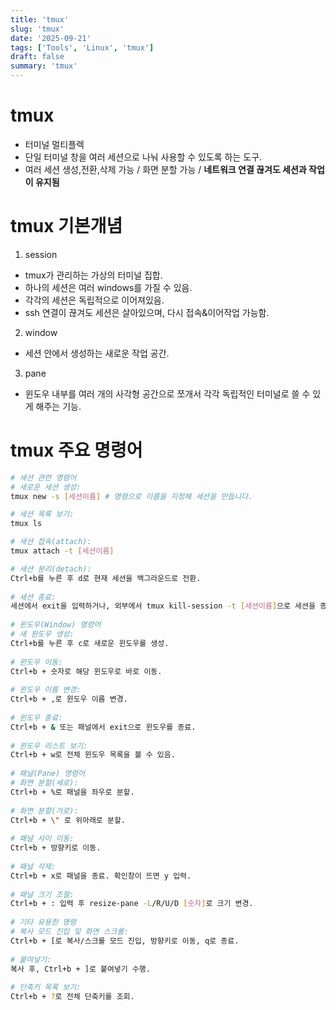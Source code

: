 ```yaml
---
title: 'tmux'
slug: 'tmux'
date: '2025-09-21'
tags: ['Tools', 'Linux', 'tmux']
draft: false
summary: 'tmux'
---
```


# tmux

- 터미널 멀티플렉
- 단일 터미널 창을 여러 세션으로 나눠 사용할 수 있도록 하는 도구.
- 여러 세션 생성,전환,삭제 가능 / 화면 분할 가능 / **네트워크 연결 끊겨도 세션과 작업이 유지됨**

# tmux 기본개념

1. session

- tmux가 관리하는 가상의 터미널 집합.
- 하나의 세션은 여러 windows를 가질 수 있음.
- 각각의 세션은 독립적으로 이어져있음.
- ssh 연결이 끊겨도 세션은 살아있으며, 다시 접속&이어작업 가능함.

2. window

- 세션 안에서 생성하는 새로운 작업 공간.

3. pane

- 윈도우 내부를 여러 개의 사각형 공간으로 쪼개서 각각 독립적인 터미널로 쓸 수 있게 해주는 기능.

# tmux 주요 명령어

````bash
# 세션 관련 명령어
# 새로운 세션 생성:
tmux new -s [세션이름] # 명령으로 이름을 지정해 세션을 만듭니다.

# 세션 목록 보기:
tmux ls 

# 세션 접속(attach):
tmux attach -t [세션이름] 

# 세션 분리(detach):
Ctrl+b를 누른 후 d로 현재 세션을 백그라운드로 전환.
 
# 세션 종료:
세션에서 exit을 입력하거나, 외부에서 tmux kill-session -t [세션이름]으로 세션을 종료.
 
# 윈도우(Window) 명령어
# 새 윈도우 생성:
Ctrl+b를 누른 후 c로 새로운 윈도우를 생성.
 
# 윈도우 이동:
Ctrl+b + 숫자로 해당 윈도우로 바로 이동.
 
# 윈도우 이름 변경:
Ctrl+b + ,로 윈도우 이름 변경.
 
# 윈도우 종료:
Ctrl+b + & 또는 패널에서 exit으로 윈도우를 종료.
 
# 윈도우 리스트 보기:
Ctrl+b + w로 전체 윈도우 목록을 볼 수 있음.
 
# 패널(Pane) 명령어
# 화면 분할(세로):
Ctrl+b + %로 패널을 좌우로 분할.
 
# 화면 분할(가로):
Ctrl+b + \" 로 위아래로 분할.
 
# 패널 사이 이동:
Ctrl+b + 방향키로 이동.
 
# 패널 삭제:
Ctrl+b + x로 패널을 종료. 확인창이 뜨면 y 입력.
 
# 패널 크기 조절:
Ctrl+b + : 입력 후 resize-pane -L/R/U/D [숫자]로 크기 변경.
 
# 기타 유용한 명령
# 복사 모드 진입 및 화면 스크롤:
Ctrl+b + [로 복사/스크롤 모드 진입, 방향키로 이동, q로 종료.
 
# 붙여넣기:
복사 후, Ctrl+b + ]로 붙여넣기 수행.
 
# 단축키 목록 보기:
Ctrl+b + ?로 전체 단축키를 조회.
````
